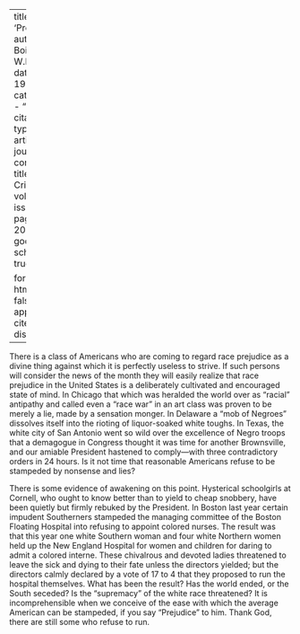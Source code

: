 
---
title: 'Prejudice'
author: Du Bois, W.E.B.
date: May 1911
categories: 
  - ""
citation: 
  type: article-journal
  container-title: The Crisis
  volume: 2
  issue: 1
  page: 19-20
google-scholar: true

format:
  html:
    toc: false
    appendix-cite-as: display
---



There is a class of Americans who are coming to regard race prejudice as a divine thing against which it is perfectly useless to strive. If such persons will consider the news of the month they will easily realize that race prejudice in the United States is a deliberately cultivated and encouraged state of mind. In Chicago that which was heralded the world over as "racial" antipathy and called even a "race war" in an art class was proven to be merely a lie, made by a sensation monger. In Delaware a "mob of Negroes" dissolves itself into the rioting of liquor-soaked white toughs. In Texas, the white city of San Antonio went so wild over the excellence of Negro troops that a demagogue in
Congress thought it was time for another Brownsville, and our amiable President hastened to comply---with three contradictory orders in 24 hours. Is it not time that reasonable Americans refuse to be stampeded by nonsense and lies?

There is some evidence of awakening on this point. Hysterical schoolgirls at Cornell, who ought to know better than to yield to cheap snobbery, have been quietly but firmly rebuked by the President. In Boston last year certain impudent Southerners stampeded the managing committee of the Boston Floating Hospital into refusing to appoint colored nurses. The result was that this year one white Southern woman and four white Northern women held up the New England Hospital for women and children for daring to admit a colored interne. These chivalrous and devoted ladies threatened to leave the sick and dying to their fate unless the directors yielded; but the directors calmly declared by a vote of 17 to 4 that they proposed to run the hospital themselves. What has been the result? Has the world ended, or the South seceded? Is the "supremacy" of the white race threatened? It is incomprehensible when we conceive of the ease with which the average American can be stampeded, if you say "Prejudice" to him. Thank God, there are still some who refuse to run.

